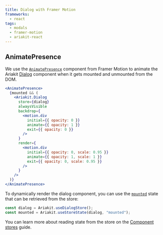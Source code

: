```yaml
---
title: Dialog with Framer Motion
frameworks:
  - react
tags:
  - modals
  - framer-motion
  - ariakit-react
---
```


## AnimatePresence

We use the [`AnimatePresence`](https://motion.dev/docs/react-animate-presence) component from Framer Motion to animate the Ariakit [Dialog](/components/dialog) component when it gets mounted and unmounted from the DOM.

```jsx
<AnimatePresence>
  {mounted && (
    <Ariakit.Dialog
      store={dialog}
      alwaysVisible
      backdrop={
        <motion.div
          initial={{ opacity: 0 }}
          animate={{ opacity: 1 }}
          exit={{ opacity: 0 }}
        />
      }
      render={
        <motion.div
          initial={{ opacity: 0, scale: 0.95 }}
          animate={{ opacity: 1, scale: 1 }}
          exit={{ opacity: 0, scale: 0.95 }}
        />
      }
    />
  )}
</AnimatePresence>
```

To dynamically render the dialog component, you can use the [`mounted`](/apis/use-dialog-store#mounted) state that can be retrieved from the store:

```jsx
const dialog = Ariakit.useDialogStore();
const mounted = Ariakit.useStoreState(dialog, "mounted");
```

You can learn more about reading state from the store on the [Component stores](/guide/component-stores#reading-the-state) guide.
